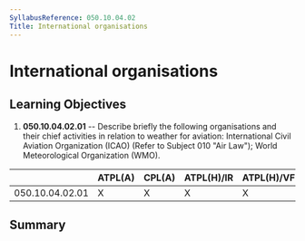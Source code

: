 ```yaml
---
SyllabusReference: 050.10.04.02
Title: International organisations
---
```


# International organisations

## Learning Objectives

1.  **050.10.04.02.01** -- Describe briefly the following organisations and their
    chief activities in relation to weather for aviation: International Civil
    Aviation Organization (ICAO) (Refer to Subject 010 "Air Law"); World
    Meteorological Organization (WMO).

|                 | ATPL(A) | CPL(A) | ATPL(H)/IR | ATPL(H)/VFR | CPL(H) | IR  | CBIR(A) |
| --------------- | ------- | ------ | ---------- | ----------- | ------ | --- | ------- |
| 050.10.04.02.01 | X       | X      | X          | X           | X      | X   |         |

## Summary
